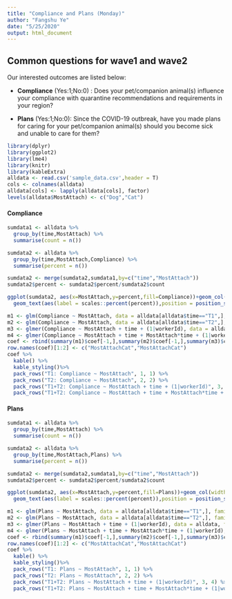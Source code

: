 ```yaml
---
title: "Compliance and Plans (Monday)"
author: "Fangshu Ye"
date: "5/25/2020"
output: html_document
---
```


## Common questions for wave1 and wave2


Our interested outcomes are listed below:

- **Compliance** (Yes:1;No:0) : Does your pet/companion animal(s) influence your compliance with quarantine recommendations and requirements in your region?

- **Plans** (Yes:1;No:0): Since the COVID-19 outbreak, have you made plans for caring for your pet/companion animal(s) should you become sick and unable to care for them?

```r
library(dplyr)
library(ggplot2)
library(lme4)
library(knitr)
library(kableExtra)
alldata <- read.csv('sample_data.csv',header = T)
cols <- colnames(alldata)
alldata[cols] <- lapply(alldata[cols], factor) 
levels(alldata$MostAttach) <- c("Dog","Cat")
```

#### Compliance
```r
sumdata1 <- alldata %>%
  group_by(time,MostAttach) %>%
  summarise(count = n())

sumdata2 <- alldata %>%
  group_by(time,MostAttach,Compliance) %>%
  summarise(percent = n())

sumdata2 <- merge(sumdata2,sumdata1,by=c("time","MostAttach"))
sumdata2$percent <- sumdata2$percent/sumdata2$count

ggplot(sumdata2, aes(x=MostAttach,y=percent,fill=Compliance))+geom_col(width = 0.5)+facet_grid(time~.)+
  geom_text(aes(label = scales::percent(percent)),position = position_stack(vjust = .5))
```

```r
m1 <- glm(Compliance ~ MostAttach, data = alldata[alldata$time=="T1",], family = "binomial")
m2 <- glm(Compliance ~ MostAttach, data = alldata[alldata$time=="T2",], family = "binomial")
m3 <- glmer(Compliance ~ MostAttach + time + (1|workerId), data = alldata, family = "binomial")
m4 <- glmer(Compliance ~ MostAttach + time + MostAttach*time + (1|workerId), data = alldata, family = "binomial")
coef <- rbind(summary(m1)$coef[-1,],summary(m2)$coef[-1,],summary(m3)$coef[-1,],summary(m4)$coef[-1,])
row.names(coef)[1:2] <- c("MostAttachCat","MostAttachCat")
coef %>%
  kable() %>%
  kable_styling()%>%
  pack_rows("T1: Compliance ~ MostAttach", 1, 1) %>%
  pack_rows("T2: Compliance ~ MostAttach", 2, 2) %>%
  pack_rows("T1+T2: Compliance ~ MostAttach + time + (1|workerId)", 3, 4) %>%
  pack_rows("T1+T2: Compliance ~ MostAttach + time + MostAttach*time + (1|workerId)", 5, 7)
```

#### Plans
```r
sumdata1 <- alldata %>%
  group_by(time,MostAttach) %>%
  summarise(count = n())

sumdata2 <- alldata %>%
  group_by(time,MostAttach,Plans) %>%
  summarise(percent = n())

sumdata2 <- merge(sumdata2,sumdata1,by=c("time","MostAttach"))
sumdata2$percent <- sumdata2$percent/sumdata2$count

ggplot(sumdata2, aes(x=MostAttach,y=percent,fill=Plans))+geom_col(width = 0.5)+facet_grid(time~.)+
  geom_text(aes(label = scales::percent(percent)),position = position_stack(vjust = .5))
```

```r
m1 <- glm(Plans ~ MostAttach, data = alldata[alldata$time=="T1",], family = "binomial")
m2 <- glm(Plans ~ MostAttach, data = alldata[alldata$time=="T2",], family = "binomial")
m3 <- glmer(Plans ~ MostAttach + time + (1|workerId), data = alldata, family = "binomial")
m4 <- glmer(Plans ~ MostAttach + time + MostAttach*time + (1|workerId), data = alldata, family = "binomial")
coef <- rbind(summary(m1)$coef[-1,],summary(m2)$coef[-1,],summary(m3)$coef[-1,],summary(m4)$coef[-1,])
row.names(coef)[1:2] <- c("MostAttachCat","MostAttachCat")
coef %>%
  kable() %>%
  kable_styling()%>%
  pack_rows("T1: Plans ~ MostAttach", 1, 1) %>%
  pack_rows("T2: Plans ~ MostAttach", 2, 2) %>%
  pack_rows("T1+T2: Plans ~ MostAttach + time + (1|workerId)", 3, 4) %>%
  pack_rows("T1+T2: Plans ~ MostAttach + time + MostAttach*time + (1|workerId)", 5, 7)
```



